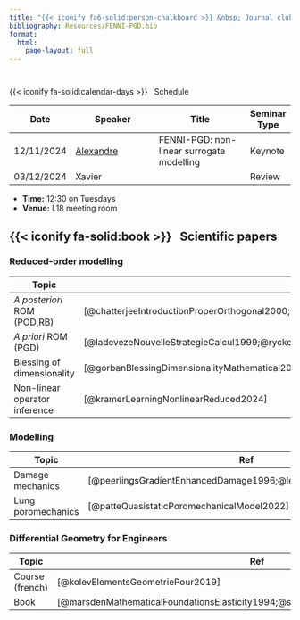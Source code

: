 ```yaml
---
title: "{{< iconify fa6-solid:person-chalkboard >}} &nbsp; Journal club"
bibliography: Resources/FENNI-PGD.bib
format:
  html:
    page-layout: full
---
```


:::: {style='margin-top: 3em;'}
::::

{{< iconify fa-solid:calendar-days >}} &nbsp; Schedule

| Date           | Speaker                              | Title                                     | Seminar Type |
|----------------|--------------------------------------|-------------------------------------------|--------------|
| 12/11/2024    | [Alexandre](https://alexandredabyseesaram.github.io/)                            | FENNI-PGD: non-linear surrogate modelling | Keynote      |
| 03/12/2024    | Xavier                                 |                                           | Review       |


- **Time:** 12:30 on Tuesdays
- **Venue:** L18 meeting room


## {{< iconify fa-solid:book >}} &nbsp; Scientific papers

### Reduced-order modelling

|       Topic            | Ref                                      |
|------------------------|------------------------------------------|
|       *A posteriori* ROM (POD,RB)              | [@chatterjeeIntroductionProperOrthogonal2000;@madayPrioriConvergenceTheory2002;@madayReducedBasisElementMethod2002] |
|       *A priori* ROM (PGD)              | [@ladevezeNouvelleStrategieCalcul1999;@ryckelynckPrioriModelReduction2006;@chinestaShortReviewModel2011] |
|       Blessing of dimensionality              | [@gorbanBlessingDimensionalityMathematical2018; @gorbanBlessingDimensionalitySeparation2016]  |
|       Non-linear operator inference              | [@kramerLearningNonlinearReduced2024] |


### Modelling

|       Topic            | Ref                                      |
|------------------------|------------------------------------------|
|       Damage mechanics          | [@peerlingsGradientEnhancedDamage1996;@lemaitre_engineering_2005]             |
|       Lung poromechanics           | [@patteQuasistaticPoromechanicalModel2022]             |


### Differential Geometry for Engineers 

|       Topic            | Ref                                      |
|------------------------|------------------------------------------|
|       Course (french)          | [@kolevElementsGeometriePour2019]             |
|       Book           | [@marsdenMathematicalFoundationsElasticity1994;@sahraeeTensorCalculusDifferential2023]             |

